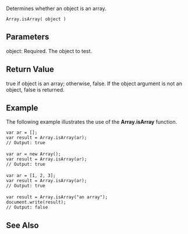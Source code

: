 Determines whether an object is an array.

 Array.isArray( object )

==Parameters==
; object: Required. The object to test.

==Return Value==
true if object is an array; otherwise, false. If the object argument is not an object, false is returned.


==Example==
The following example illustrates the use of the '''Array.isArray''' function.

 var ar = [];
 var result = Array.isArray(ar);
 // Output: true
 
 var ar = new Array();
 var result = Array.isArray(ar);
 // Output: true
 
 var ar = [1, 2, 3];
 var result = Array.isArray(ar);
 // Output: true
 
 var result = Array.isArray("an array");
 document.write(result);
 // Output: false

==See Also==

              

              

              
